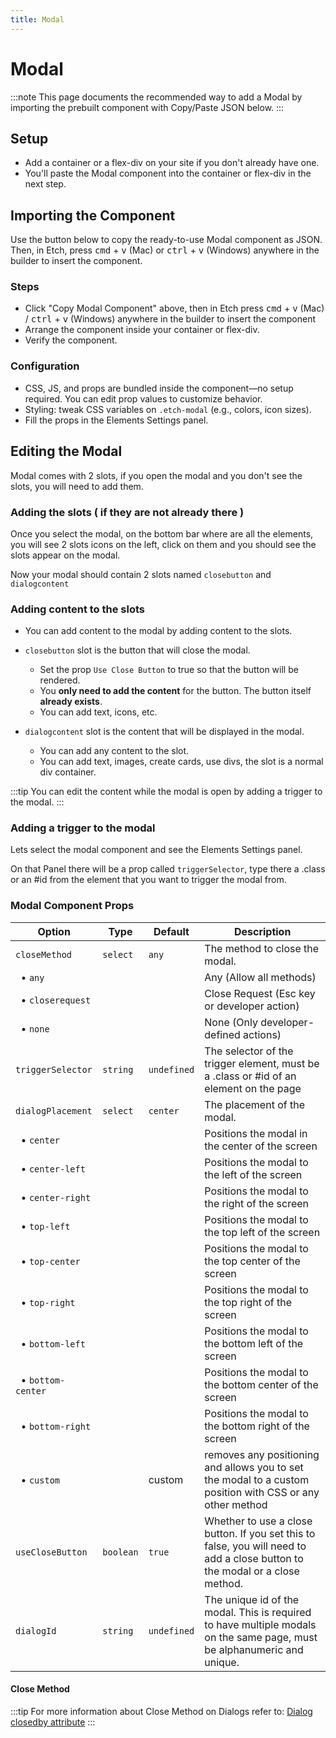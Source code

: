 ```yaml
---
title: Modal
---
```



# Modal

:::note
This page documents the recommended way to add a Modal by importing the prebuilt component with Copy/Paste JSON below.
:::

## Setup

- Add a container or a flex-div on your site if you don't already have one.
- You'll paste the Modal component into the container or flex-div in the next step.

## Importing the Component

Use the button below to copy the ready-to-use Modal component as JSON.
Then, in Etch, press <kbd>cmd</kbd> + <kbd>v</kbd> (Mac) or <kbd>ctrl</kbd> + <kbd>v</kbd> (Windows) anywhere in the builder to insert the component.

<div style={{ display: 'flex', gap: '1rem', flexWrap: 'wrap' }}>
  <CopyToClipboard label="Copy Modal Component" value={MODAL_JSON} />
</div>

### Steps
- Click "Copy Modal Component" above, then in Etch press <kbd>cmd</kbd> + <kbd>v</kbd> (Mac) / <kbd>ctrl</kbd> + <kbd>v</kbd> (Windows) anywhere in the builder to insert the component
- Arrange the component inside your container or flex-div.
- Verify the component.

### Configuration
- CSS, JS, and props are bundled inside the component—no setup required. You can edit prop values to customize behavior.
- Styling: tweak CSS variables on `.etch-modal` (e.g., colors, icon sizes).
- Fill the props in the Elements Settings panel.


## Editing the Modal

Modal comes with 2 slots, if you open the modal and you don't see the slots, you will need to add them.

### Adding the slots ( if they are not already there )

Once you select the modal, on the bottom bar where are all the elements, you will see 2 slots icons on the left, click on them and you should see the slots appear on the modal.

Now your modal should contain 2 slots named `closebutton` and `dialogcontent`

### Adding content to the slots
- You can add content to the modal by adding content to the slots.

- `closebutton` slot is the button that will close the modal.
  - Set the prop `Use Close Button` to true so that the button will be rendered.
  - You **only need to add the content** for the button. The button itself **already exists**.
  - You can add text, icons, etc.
- `dialogcontent` slot is the content that will be displayed in the modal.
  - You can add any content to the slot.
  - You can add text, images, create cards, use divs, the slot is a normal div container.

:::tip
You can edit the content while the modal is open by adding a trigger to the modal.
:::

### Adding a trigger to the modal

Lets select the modal component and see the Elements Settings panel.

On that Panel there will be a prop called `triggerSelector`, type there a .class or an #id from the element that you want to trigger the modal from.

### Modal Component Props

| Option           | Type                      | Default | Description |
| ---------------- | ------------------------- | ------- | ----------- |
| `closeMethod` | `select` | `any` | The method to close the modal. |
|   • `any` |  |  | Any (Allow all methods) |
|   • `closerequest` |  |  | Close Request (Esc key or developer action) |
|   • `none` |  |  | None (Only developer-defined actions) |
| `triggerSelector` | `string` | `undefined` | The selector of the trigger element, must be a .class or #id of an element on the page |
| `dialogPlacement` | `select` | `center` | The placement of the modal. |
|   • `center` |  |  | Positions the modal in the center of the screen |
|   • `center-left` |  |  | Positions the modal to the left of the screen |
|   • `center-right` |  |  | Positions the modal to the right of the screen |
|   • `top-left` |  |  | Positions the modal to the top left of the screen |
|   • `top-center` |  |  | Positions the modal to the top center of the screen |
|   • `top-right` |  |  | Positions the modal to the top right of the screen |
|   • `bottom-left` |  |  | Positions the modal to the bottom left of the screen |
|   • `bottom-center` |  |  | Positions the modal to the bottom center of the screen |
|   • `bottom-right` |  |  | Positions the modal to the bottom right of the screen |
|   • `custom` |  | custom | removes any positioning and allows you to set the modal to a custom position with CSS or any other method |
| `useCloseButton` | `boolean` | `true` | Whether to use a close button. If you set this to false, you will need to add a close button to the modal or a close method. |
| `dialogId` | `string` | `undefined` | The unique id of the modal. This is required to have multiple modals on the same page, must be alphanumeric and unique. |


#### Close Method
:::tip
For more information about Close Method on Dialogs refer to: [Dialog closedby attribute](https://developer.mozilla.org/en-US/docs/Web/HTML/Reference/Elements/dialog#closedby)
:::
